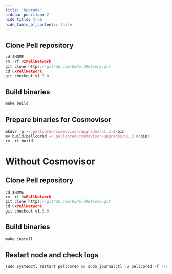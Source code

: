 ```yaml
---
title: 'Upgrade'
sidebar_position: 2
hide_title: true
hide_table_of_contents: false
---
```



<PageTitle
  iconUrl="img/pell-icon.svg"
  title="Upgrade"
  chainId="ignite_186-1"
  version="v1.3.0"
/>

## Clone Pell repository

```js
cd $HOME
rm -rf 0xPellNetwork
git clone https://github.com/0xPellNetwork.git
cd 0xPellNetwork
git checkout v1.3.0
```

## Build binaries

```js
make build
```

## Prepare binaries for Cosmovisor

```js
mkdir -p ~/.pellcored/cosmovisor/upgrades/v1.3.0/bin
mv build/pellcored ~/.pellcored/cosmovisor/upgrades/v1.3.0/bin/
rm -rf build
```

# Without Cosmovisor

## Clone Pell repository

```js
cd $HOME
rm -rf 0xPellNetwork
git clone https://github.com/0xPellNetwork.git
cd 0xPellNetwork
git checkout v1.3.0
```

## Build binaries

```js
make install
```

## Restart node and check logs

```js
sudo systemctl restart pellcored && sudo journalctl -u pellcored -f --no-hostname -o cat
```
